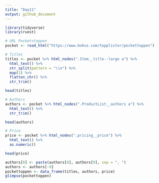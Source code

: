 ```yaml
---
title: "Day11"
output: github_document
---
```


```r
library(tidyverse)
library(rvest)
```


```r
# URL Pocketstoppen
pocket <- read_html("https://www.bokus.com/topplistor/pockettoppen")
```

```r
# Titles
titles <- pocket %>% html_nodes(".Item__title--large a") %>% 
  html_text() %>% 
  str_split(pattern = "\\n") %>% 
  map(1) %>% 
  flatten_chr() %>%
  str_trim()

head(titles)
```


```r
# Authors
authors <- pocket %>% html_nodes(".ProductList__authors a") %>%
  html_text() %>%
  str_trim()

head(authors)
```

```r
# Price
price <- pocket %>% html_nodes(".pricing__price") %>%
  html_text() %>%
  as.numeric()

head(price)
```

```r
authors[8] <- paste(authors[8], authors[9], sep = ", ")
authors <- authors[-9]
pockettoppen <- data_frame(titles, authors, price)
glimpse(pockettoppen)
```

```r

```

